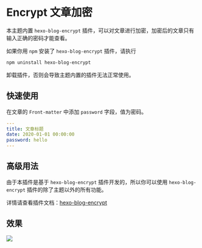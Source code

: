 # Encrypt 文章加密

本主题内置 `hexo-blog-encrypt` 插件，可以对文章进行加密，加密后的文章只有输入正确的密码才能查看。

如果你用 `npm` 安装了 `hexo-blog-encrypt` 插件，请执行

```bash
npm uninstall hexo-blog-encrypt
```

卸载插件，否则会导致主题内置的插件无法正常使用。

## 快速使用

在文章的 `Front-matter` 中添加 `password` 字段，值为密码。

```yaml
---
title: 文章标题
date: 2020-01-01 00:00:00
password: hello
---
```

## 高级用法

由于本插件是基于 `hexo-blog-encrypt` 插件开发的，所以你可以使用 `hexo-blog-encrypt` 插件的除了主题以外的所有功能。

详情请查看插件文档：[hexo-blog-encrypt](https://github.com/D0n9X1n/hexo-blog-encrypt/)


## 效果

![](https://evan.beee.top/img/6d81a7677d9cc90ce9fde5a3125bcd8f-07592.png)